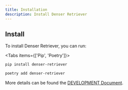 ```yaml
---
title: Installation
description: Install Denser Retriever
---
```


## Install

To install Denser Retriever, you can run:

<Tabs items={['Pip', 'Poetry']}>
  <Tab value="Pip">
  
  ```bash
  pip install denser-retriever
  ```

  </Tab>
  <Tab value="Poetry">
  
  ```bash
  poetry add denser-retriever
  ```
  
  </Tab>
</Tabs>

More details can be found the [DEVELOPMENT Document](https://github.com/denser-org/denser-retriever/blob/main/DEVELOPMENT.md).
